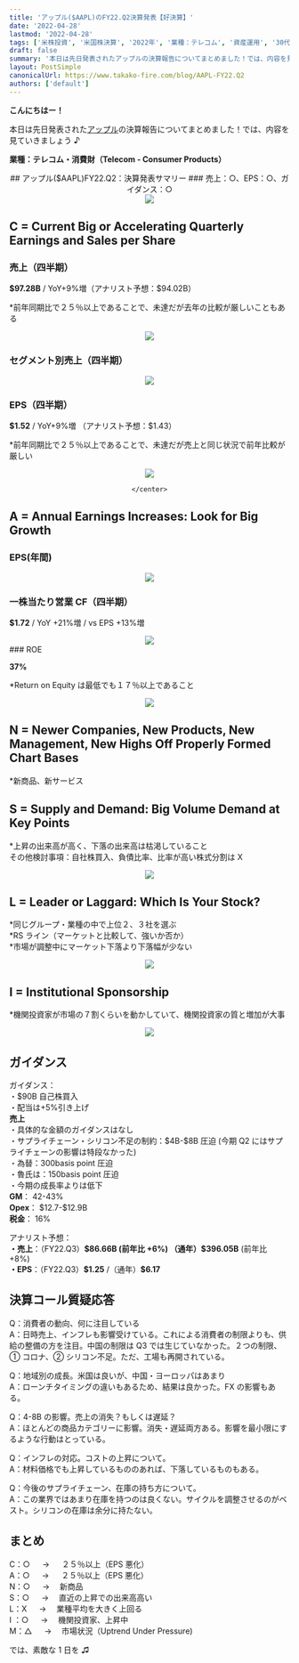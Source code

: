```yaml
---
title: 'アップル($AAPL)のFY22.Q2決算発表【好決算】'
date: '2022-04-28'
lastmod: '2022-04-28'
tags: ['米株投資', '米国株決算', '2022年', '業種：テレコム', '資産運用', '30代女性']
draft: false
summary: '本日は先日発表されたアップルの決算報告についてまとめました！では、内容を見ていきましょう♪'
layout: PostSimple
canonicalUrl: https://www.takako-fire.com/blog/AAPL-FY22.Q2
authors: ['default']
---
```


**こんにちはー！**

本日は先日発表された[アップル](https://www.apple.com/newsroom/2022/04/apple-reports-second-quarter-results/)の決算報告についてまとめました！では、内容を見ていきましょう ♪

**業種：テレコム・消費財（Telecom - Consumer Products）**

<TOCInline toc={props.toc} asDisclosure />

<center>## アップル($AAPL)FY22.Q2：決算発表サマリー ### 売上：○、EPS：○、ガイダンス：○</center>

<div className="-mx-2 flex flex-wrap overflow-hidden xl:-mx-2">
  <div className="my-1 w-full overflow-hidden px-2 xl:my-1 xl:w-1/2 xl:px-2">
    <center>
      <Image src="/static/images/AAPL_FY22.Q2/financials.png" width={739} height={367} />
    </center>
  </div>
</div>

## C = Current Big or Accelerating Quarterly Earnings and Sales per Share

### 売上（四半期）

**\$97.28B** / YoY+9%増（アナリスト予想：\$94.02B）

\*前年同期比で２５％以上であることで、未達だが去年の比較が厳しいこともある

<div className="-mx-2 flex flex-wrap overflow-hidden xl:-mx-2">
  <div className="my-1 w-full overflow-hidden px-2 xl:my-1 xl:w-1/2 xl:px-2">
    <center>
      <Image src="/static/images/AAPL_FY22.Q2/sales.png" width={443} height={253} />
    </center>
  </div>
</div>

### セグメント別売上（四半期）

<div className="-mx-2 flex flex-wrap overflow-hidden xl:-mx-2">
  <div className="my-1 w-full overflow-hidden px-2 xl:my-1 xl:w-1/2 xl:px-2">
    <center>
      <Image src="/static/images/AAPL_FY22.Q2/segment.png" width={443} height={253} />
    </center>
  </div>
</div>

### EPS（四半期）

**\$1.52** / YoY+9%増 （アナリスト予想：\$1.43）<br/>

\*前年同期比で２５％以上であることで、未達だが売上と同じ状況で前年比較が厳しい

<div className="-mx-2 flex flex-wrap overflow-hidden xl:-mx-2">
  <div className="my-1 w-full overflow-hidden px-2 xl:my-1 xl:w-1/2 xl:px-2">
    <center>
      <Image src="/static/images/AAPL_FY22.Q2/eps.png" width={443} height={253} />

    </center>

  </div>
</div>

## A = Annual Earnings Increases: Look for Big Growth

### EPS(年間)

<div className="-mx-2 flex flex-wrap overflow-hidden xl:-mx-2">
  <div className="my-1 w-full overflow-hidden px-2 xl:my-1 xl:w-1/2 xl:px-2">
    <center>
      <Image src="/static/images/AAPL_FY22.Q2/eps2.png" width={241} height={222} />
    </center>
  </div>
</div>

### 一株当たり営業 CF（四半期）

**\$1.72** / YoY +21%増 / vs EPS +13%増

<div className="-mx-2 flex flex-wrap overflow-hidden xl:-mx-2">
  <div className="my-1 w-full overflow-hidden px-2 xl:my-1 xl:w-1/2 xl:px-2">
    <center>
      <Image src="/static/images/AAPL_FY22.Q2/cf.png" width={443} height={253} />
    </center>
  </div>
</div>
### ROE

**37%**

\*Return on Equity は最低でも１７％以上であること

<div className="-mx-2 flex flex-wrap overflow-hidden xl:-mx-2">
  <div className="my-1 w-full overflow-hidden px-2 xl:my-1 xl:w-1/2 xl:px-2">
    <center>
      <Image src="/static/images/AAPL_FY22.Q2/roe.png" width={443} height={253} />
    </center>
  </div>
</div>

## N = Newer Companies, New Products, New Management, New Highs Off Properly Formed Chart Bases

\*新商品、新サービス

## S = Supply and Demand: Big Volume Demand at Key Points

\*上昇の出来高が高く、下落の出来高は枯渇していること <br/>
その他検討事項：自社株買入、負債比率、比率が高い株式分割は X

<div className="-mx-2 flex flex-wrap overflow-hidden xl:-mx-2">
  <div className="my-1 w-full overflow-hidden px-2 xl:my-1 xl:w-1/2 xl:px-2">
    <center>
      <Image src="/static/images/AAPL_FY22.Q2/stock.png" width={1151} height={544} />
    </center>
  </div>
</div>

## L = Leader or Laggard: Which Is Your Stock?

*同じグループ・業種の中で上位２、３社を選ぶ <br/>
*RS ライン（マーケットと比較して、強いか否か） <br/> \*市場が調整中にマーケット下落より下落幅が少ない

<div className="-mx-2 flex flex-wrap overflow-hidden xl:-mx-2">
  <div className="my-1 w-full overflow-hidden px-2 xl:my-1 xl:w-1/2 xl:px-2">
    <center>
      <Image src="/static/images/AAPL_FY22.Q2/compare.png" width={998} height={738} />
    </center>
  </div>
</div>

## I = Institutional Sponsorship

\*機関投資家が市場の７割くらいを動かしていて、機関投資家の質と増加が大事

<div className="-mx-2 flex flex-wrap overflow-hidden xl:-mx-2">
  <div className="my-1 w-full overflow-hidden px-2 xl:my-1 xl:w-1/2 xl:px-2">
    <center>
      <Image src="/static/images/AAPL_FY22.Q2/fund.png" width={198} height={390} />
    </center>
  </div>
</div>

## ガイダンス

ガイダンス：<br/>
・\$90B 自己株買入<br/>
・配当は+5%引き上げ<br/>
**売上**<br/>
・具体的な金額のガイダンスはなし<br/>
・サプライチェーン・シリコン不足の制約：\$4B-\$8B 圧迫 (今期 Q2 にはサプライチェーンの影響は特段なかった)<br/>
・為替：300basis point 圧迫<br/>
・魯氏は：150basis point 圧迫<br/>
・今期の成長率よりは低下<br/>
**GM**： 42-43%<br/>
**Opex**： \$12.7-\$12.9B<br/>
**税金**： 16%

アナリスト予想：<br/>
**・売上**：（FY22.Q3）**\$86.66B (前年比 +6%) **（通年）**\$396.05B** (前年比 +8%)<br/>
**・EPS**：（FY22.Q3）**\$1.25** /（通年）**\$6.17**

## 決算コール質疑応答

Q：消費者の動向、何に注目している<br/>
A：日時売上、インフレも影響受けている。これによる消費者の制限よりも、供給の整備の方を注目。中国の制限は Q3 では生じていなかった。２つの制限、① コロナ、② シリコン不足。ただ、工場も再開されている。

Q：地域別の成長。米国は良いが、中国・ヨーロッパはあまり<br/>
A：ローンチタイミングの違いもあるため、結果は良かった。FX の影響もある。

Q：4-8B の影響。売上の消失？もしくは遅延？<br/>
A：ほとんどの商品カテゴリーに影響。消失・遅延両方ある。影響を最小限にするような行動はとっている。

Q：インフレの対応。コストの上昇について。<br/>
A：材料価格でも上昇しているもののあれば、下落しているものもある。

Q：今後のサプライチェーン、在庫の持ち方について。<br/>
A：この業界ではあまり在庫を持つのは良くない。サイクルを調整させるのがベスト。シリコンの在庫は余分に持たない。

## まとめ

C：○ 　 → 　 ２５％以上（EPS 悪化） <br/>
A：○ 　 → 　 ２５％以上（EPS 悪化） <br/>
N：○ 　 → 　新商品 <br/>
S：○ 　 → 　直近の上昇での出来高高い <br/>
L：X 　 → 　業種平均を大きく上回る <br/>
I ：○ 　 → 　機関投資家、上昇中 <br/>
M：△ 　 → 　市場状況（Uptrend Under Pressure)

では、素敵な 1 日を ♫
